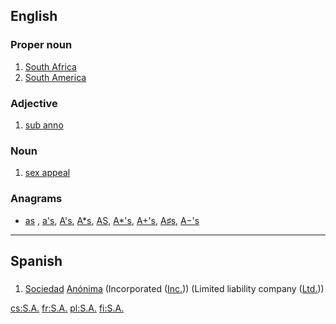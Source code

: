 {{also|ᎦᎪ|Appendix:Variations of "sa"}}
==English==

===Proper noun===
{{en-proper noun}}

# [[South Africa]]
# [[South America]]

===Adjective===
{{en-adj|?}}

# [[sub anno]]

===Noun===
{{en-noun|?}}

# {{label|en|dated}} [[sex appeal]]

===Anagrams===
* [[as#English|as]] , [[a's#English|a's]], [[A's#English|A's]], [[A*s#English|A*s]], [[AS#English|AS]], [[A*'s#English|A*'s]], [[A+'s#English|A+'s]], [[A♯s#English|A♯s]], [[A−'s#English|A−'s]]

----

==Spanish==

==={{abbreviation-old|es}}===
{{head|es|abbreviation}}

# [[sociedad|Sociedad]] [[anónima|Anónima]] (Incorporated ([[Inc.]])) (Limited liability company ([[Ltd.]]))

[[cs:S.A.]]
[[fr:S.A.]]
[[pl:S.A.]]
[[fi:S.A.]]